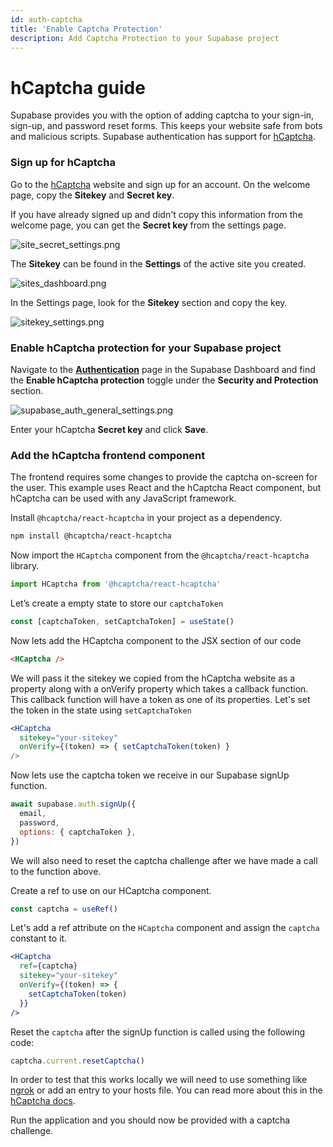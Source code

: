 ```yaml
---
id: auth-captcha
title: 'Enable Captcha Protection'
description: Add Captcha Protection to your Supabase project
---
```



# hCaptcha guide

Supabase provides you with the option of adding captcha to your sign-in, sign-up, and password reset forms. This keeps your website safe from bots and malicious scripts. Supabase authentication has support for [hCaptcha](https://www.hcaptcha.com/).

### Sign up for hCaptcha

Go to the [hCaptcha](https://www.hcaptcha.com/) website and sign up for an account. On the welcome page, copy the **Sitekey** and **Secret key**.

If you have already signed up and didn't copy this information from the welcome page, you can get the **Secret key** from the settings page.

![site_secret_settings.png](/img/guides/auth-captcha/site_secret_settings.png)

The **Sitekey** can be found in the **Settings** of the active site you created.

![sites_dashboard.png](/img/guides/auth-captcha/sites_dashboard.png)

In the Settings page, look for the **Sitekey** section and copy the key.

![sitekey_settings.png](/img/guides/auth-captcha/sitekey_settings.png)

### Enable hCaptcha protection for your Supabase project

Navigate to the **[Authentication](https://app.supabase.com/project/_/auth/settings)** page in the Supabase Dashboard and find the **Enable hCaptcha protection** toggle under the **Security and Protection** section.

![supabase_auth_general_settings.png](/img/guides/auth-captcha/supabase_auth_general_settings.png)

Enter your hCaptcha **Secret key** and click **Save**.

### Add the hCaptcha frontend component

The frontend requires some changes to provide the captcha on-screen for the user. This example uses React and the hCaptcha React component, but hCaptcha can be used with any JavaScript framework.

Install `@hcaptcha/react-hcaptcha` in your project as a dependency.

```bash
npm install @hcaptcha/react-hcaptcha
```

Now import the `HCaptcha` component from the `@hcaptcha/react-hcaptcha` library.

```javascript
import HCaptcha from '@hcaptcha/react-hcaptcha'
```

Let’s create a empty state to store our `captchaToken`

```jsx
const [captchaToken, setCaptchaToken] = useState()
```

Now lets add the HCaptcha component to the JSX section of our code

```html
<HCaptcha />
```

We will pass it the sitekey we copied from the hCaptcha website as a property along with a onVerify property which takes a callback function. This callback function will have a token as one of its properties. Let's set the token in the state using `setCaptchaToken`

```jsx
<HCaptcha
  sitekey="your-sitekey"
  onVerify={(token) => { setCaptchaToken(token) }
/>
```

Now lets use the captcha token we receive in our Supabase signUp function.

```jsx
await supabase.auth.signUp({
  email,
  password,
  options: { captchaToken },
})
```

We will also need to reset the captcha challenge after we have made a call to the function above.

Create a ref to use on our HCaptcha component.

```jsx
const captcha = useRef()
```

Let's add a ref attribute on the `HCaptcha` component and assign the `captcha` constant to it.

```jsx
<HCaptcha
  ref={captcha}
  sitekey="your-sitekey"
  onVerify={(token) => {
    setCaptchaToken(token)
  }}
/>
```

Reset the `captcha` after the signUp function is called using the following code:

```jsx
captcha.current.resetCaptcha()
```

In order to test that this works locally we will need to use something like [ngrok](https://ngrok.com/) or add an entry to your hosts file. You can read more about this in the [hCaptcha docs](https://docs.hcaptcha.com/#local-development).

Run the application and you should now be provided with a captcha challenge.
